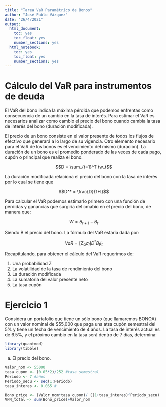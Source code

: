 ```yaml
---
title: "Tarea VaR Paramétrico de Bonos"
author: "José Pablo Vázquez"
date: "26/4/2021"
output:
  html_document:
    toc: yes
    toc_float: yes
    number_sections: yes
  html_notebook:
    toc: yes
    toc_float: yes  
    number_sections: yes
---
```


# **Cálculo del VaR para instrumentos de deuda**

El VaR del bono indica la máxima pérdida que podemos enfrentas como consecuencia de un cambio en la tasa de interés. Para estimar el VaR es necesarios analizar como cambio el precio del bono cuando cambia la tasa de interés del bono (duración modificada).

El precio de un bono consiste en el valor presente de todos los flujos de efectivo que generará a lo largo de su vigencia. Otro elemento necesario para el VaR de los bonos es el vencimiento del mismo (duración). La duración de un bono es el promedio ponderado de las veces de cada pago, cupón o principal que realiza el bono.

$$D = \sum_{t=1}^T tw_t$$

La duración modificada relaciona el precio del bono con la tasa de interés por lo cual se tiene que

$$D^* = \frac{D}{1+I}$$

Para calcular el VaR podemos estimarlo primero con una función de pérdidas y ganancias que surgiría del cmabio en el precio del bono, de manera que:

$$W = B_{t+1} - B_t$$

Siendo B el precio del bono. La fórmula del VaR estaría dada por:

$$VaR = [Z_\alpha \sigma_I]D^*B_tI_t$$

Recapitulando, para obtener el cálculo del VaR requerimos de:

1. Una probabilidad Z
2. La volatilidad de la tasa de rendimiento del bono
3. La duración modificada
4. La sumatoria del valor presente neto
5. La tasa cupón

# **Ejercicio 1**
Considera un portafolio que tiene un sólo bono (que llamaremos BONOA) con un valor nominal de $55,000 que paga una atsa cupón semestral del 5% y tiene un fecha de vencimiento de 4 años. La tasa de interés actual es de 6.5%, y el próximo cambio en la tasa será dentro de 7 días, determina:


```r
library(quantmod)
library(tibble)
```


a) El precio del bono.

```r
Valor_nom <- 55000
tasa_cupon <- (0.05*2)/252 #tasa semestral
Periodo <- 7 #años
Periodo_secu <- seq(1:Periodo)
tasa_interes <- 0.065 #
```


```r
Bono_price <- (Valor_nom*tasa_cupon)/ ((1+tasa_interes)^Periodo_secu) 
VPN_total <- sum(Bono_price)+Valor_nom
```















